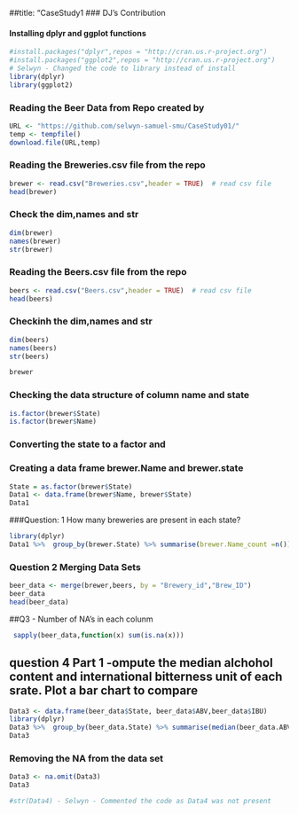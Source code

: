 
##title: "CaseStudy1
### DJ's Contribution

#### Installing  dplyr and ggplot functions


```{r}
#install.packages("dplyr",repos = "http://cran.us.r-project.org")
#install.packages("ggplot2",repos = "http://cran.us.r-project.org")
# Selwyn - Changed the code to library instead of install
library(dplyr)
library(ggplot2)

```
### Reading the Beer Data from Repo created by 

```{r}
URL <- "https://github.com/selwyn-samuel-smu/CaseStudy01/"
temp <- tempfile()
download.file(URL,temp)

```
### Reading the Breweries.csv file from the repo

```{r}
brewer <- read.csv("Breweries.csv",header = TRUE)  # read csv file
head(brewer)

```

### Check the dim,names and str

```{r}
dim(brewer)
names(brewer)
str(brewer)

```

### Reading the Beers.csv file from the repo

```{r}
beers <- read.csv("Beers.csv",header = TRUE)  # read csv file
head(beers)

```
### Checkinh the dim,names and str

```{r}
dim(beers)
names(beers)
str(beers)

```
```{r}
brewer
```
### Checking the data structure of column name and state
```{r}
is.factor(brewer$State)
is.factor(brewer$Name)
```
### Converting the state to a factor and 
### Creating a data frame brewer.Name and brewer.state
```{r}
State = as.factor(brewer$State)
Data1 <- data.frame(brewer$Name, brewer$State)
Data1
```

###Question: 1 How many breweries are present in each state?

```{r}
library(dplyr)
Data1 %>%  group_by(brewer.State) %>% summarise(brewer.Name_count =n())

```


### Question 2 Merging Data Sets

```{r}
beer_data <- merge(brewer,beers, by = "Brewery_id","Brew_ID")
beer_data
head(beer_data)

```

##Q3 - Number of NA's in each colunm

```{r}
 sapply(beer_data,function(x) sum(is.na(x)))

```


## question 4 Part 1 -ompute the median alchohol content and international bitterness unit of each srate. Plot a bar chart to compare
```{r}
Data3 <- data.frame(beer_data$State, beer_data$ABV,beer_data$IBU)
library(dplyr)
Data3 %>%  group_by(beer_data.State) %>% summarise(median(beer_data.ABV),median(beer_data.IBU))
Data3
```
### Removing the NA from the data set

```{r}

Data3 <- na.omit(Data3)
Data3

```


```{r}
#str(Data4) - Selwyn - Commented the code as Data4 was not present

```






